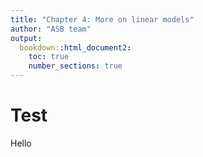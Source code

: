 ```yaml
---
title: "Chapter 4: More on linear models"
author: "ASB team"
output:
  bookdown::html_document2:
    toc: true
    number_sections: true
---
```


# Test 

Hello
